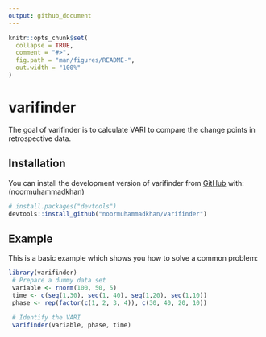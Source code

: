 ```yaml
---
output: github_document
---
```


<!-- README.md is generated from README.Rmd. Please edit that file -->

```r
knitr::opts_chunk$set(
  collapse = TRUE,
  comment = "#>",
  fig.path = "man/figures/README-",
  out.width = "100%"
)
```

# varifinder

<!-- badges: start -->
<!-- badges: end -->

The goal of varifinder is to calculate VARI to compare the change points in retrospective data.

## Installation

You can install the development version of varifinder from [GitHub](https://github.com/) with: (noormuhammadkhan)

``` r
# install.packages("devtools")
devtools::install_github("noormuhammadkhan/varifinder")
```

## Example

This is a basic example which shows you how to solve a common problem:

```r
library(varifinder)
 # Prepare a dummy data set
 variable <- rnorm(100, 50, 5)
 time <- c(seq(1,30), seq(1, 40), seq(1,20), seq(1,10))
 phase <- rep(factor(c(1, 2, 3, 4)), c(30, 40, 20, 10))
 
 # Identify the VARI
 varifinder(variable, phase, time)
```

